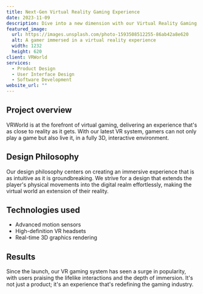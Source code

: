 ```yaml
---
title: Next-Gen Virtual Reality Gaming Experience
date: 2023-11-09
description: Dive into a new dimension with our Virtual Reality Gaming System that offers an unparalleled immersive experience, where the boundaries between the virtual and the real blur.
featured_image:
  url: https://images.unsplash.com/photo-1593508512255-86ab42a8e620
  alt: A gamer immersed in a virtual reality experience
  width: 1232
  height: 620
client: VRWorld
services:
  - Product Design
  - User Interface Design
  - Software Development
website_url: ""
---
```


## Project overview
VRWorld is at the forefront of virtual gaming, delivering an experience that's as close to reality as it gets. With our latest VR system, gamers can not only play a game but also live it, in a fully 3D, interactive environment.

## Design Philosophy
Our design philosophy centers on creating an immersive experience that is as intuitive as it is groundbreaking. We strive for a design that extends the player's physical movements into the digital realm effortlessly, making the virtual world an extension of their reality.

## Technologies used
- Advanced motion sensors
- High-definition VR headsets
- Real-time 3D graphics rendering

## Results
Since the launch, our VR gaming system has seen a surge in popularity, with users praising the lifelike interactions and the depth of immersion. It's not just a product; it's an experience that's redefining the gaming industry.
